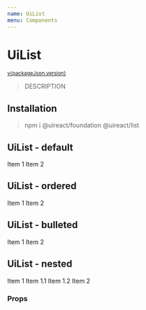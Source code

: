 ```yaml
---
name: UiList
menu: Components
---
```





# UiList

<sup>
  <a href="https://github.com/inavac182/ui-react/blob/main/packages/UiList/" target="_blank">
    v{packageJson.version}
  </a>
</sup>

> DESCRIPTION

## Installation

> npm i @uireact/foundation @uireact/list

## UiList - default

<Playground>
  <UiList>
    <UiListItem>
      <UiText>Item 1</UiText>
    </UiListItem>
    <UiListItem>
      <UiText>Item 2</UiText>
    </UiListItem>
  </UiList>
</Playground>

## UiList - ordered

<Playground>
  <UiList type="ORDERED">
    <UiListItem>
      <UiText>Item 1</UiText>
    </UiListItem>
    <UiListItem>
      <UiText>Item 2</UiText>
    </UiListItem>
  </UiList>
</Playground>

## UiList - bulleted

<Playground>
  <UiList type="BULLETED">
    <UiListItem>
      <UiText>Item 1</UiText>
    </UiListItem>
    <UiListItem>
      <UiText>Item 2</UiText>
    </UiListItem>
  </UiList>
</Playground>

## UiList - nested

<Playground>
  <UiList type="BULLETED">
    <UiListItem>
      <UiText>Item 1</UiText>
      <UiList type="ORDERED">
        <UiListItem>
          <UiText>Item 1.1</UiText>
        </UiListItem>
        <UiListItem>
          <UiText>Item 1.2</UiText>
        </UiListItem>
      </UiList>
    </UiListItem>
    <UiListItem>
      <UiText>Item 2</UiText>
    </UiListItem>
  </UiList>
</Playground>

### Props

<Props of={UiList} />
